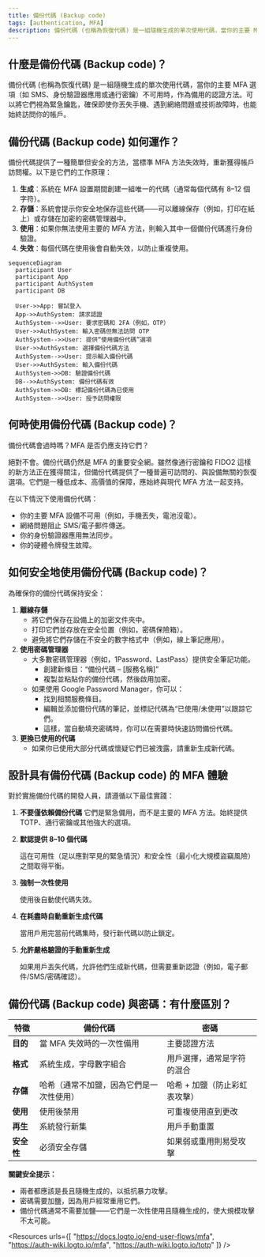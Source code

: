 ```yaml
---
title: 備份代碼 (Backup code)
tags: [authentication, MFA]
description: 備份代碼 (也稱為恢復代碼) 是一組隨機生成的單次使用代碼，當你的主要 MFA 選項（如 SMS、身份驗證器應用或通行密鑰）不可用時，作為備用的認證方法。
---
```


## 什麼是備份代碼 (Backup code)？

備份代碼 (也稱為恢復代碼) 是一組隨機生成的單次使用代碼，當你的主要 MFA 選項（如 SMS、身份驗證器應用或通行密鑰）不可用時，作為備用的認證方法。可以將它們視為緊急鑰匙，確保即使你丟失手機、遇到網絡問題或技術故障時，也能始終訪問你的帳戶。

## 備份代碼 (Backup code) 如何運作？

備份代碼提供了一種簡單但安全的方法，當標準 MFA 方法失效時，重新獲得帳戶訪問權。以下是它們的工作原理：

1. **生成**：系統在 MFA 設置期間創建一組唯一的代碼（通常每個代碼有 8–12 個字符）。
2. **存儲**：系統會提示你安全地保存這些代碼——可以離線保存（例如，打印在紙上）或存儲在加密的密碼管理器中。
3. **使用**：如果你無法使用主要的 MFA 方法，則輸入其中一個備份代碼進行身份驗證。
4. **失效**：每個代碼在使用後會自動失效，以防止重複使用。

```mermaid
sequenceDiagram
  participant User
  participant App
  participant AuthSystem
  participant DB

  User->>App: 嘗試登入
  App->>AuthSystem: 請求認證
  AuthSystem-->>User: 要求密碼和 2FA（例如，OTP）
  User->>AuthSystem: 輸入密碼但無法訪問 OTP
  AuthSystem-->>User: 提供“使用備份代碼”選項
  User->>AuthSystem: 選擇備份代碼方法
  AuthSystem-->>User: 提示輸入備份代碼
  User->>AuthSystem: 輸入備份代碼
  AuthSystem->>DB: 驗證備份代碼
  DB-->>AuthSystem: 備份代碼有效
  AuthSystem->>DB: 標記備份代碼為已使用
  AuthSystem-->>User: 授予訪問權限
```

## 何時使用備份代碼 (Backup code)？

備份代碼會過時嗎？MFA 是否仍應支持它們？

絕對不會。備份代碼仍然是 MFA 的重要安全網。雖然像通行密鑰和 FIDO2 這樣的新方法正在獲得關注，但備份代碼提供了一種普遍可訪問的、與設備無關的恢復選項。它們是一種低成本、高價值的保障，應始終與現代 MFA 方法一起支持。

在以下情況下使用備份代碼：

- 你的主要 MFA 設備不可用（例如，手機丟失，電池沒電）。
- 網絡問題阻止 SMS/電子郵件傳送。
- 你的身份驗證器應用無法同步。
- 你的硬體令牌發生故障。

## 如何安全地使用備份代碼 (Backup code)？

為確保你的備份代碼保持安全：

1. **離線存儲**
    - 將它們保存在設備上的加密文件夾中。
    - 打印它們並存放在安全位置（例如，密碼保險箱）。
    - 避免將它們存儲在不安全的數字格式中（例如，線上筆記應用）。
2. **使用密碼管理器**
    - 大多數密碼管理器（例如，1Password、LastPass）提供安全筆記功能。
        - 創建新條目：“備份代碼 – [服務名稱]”
        - 複製並粘貼你的備份代碼，然後啟用加密。
    - 如果使用 Google Password Manager，你可以：
        - 找到相關服務條目。
        - 編輯並添加備份代碼的筆記，並標記代碼為“已使用/未使用”以跟踪它們。
        - 這樣，當自動填充密碼時，你可以在需要時快速訪問備份代碼。
3. **更換已使用的代碼**
    - 如果你已使用大部分代碼或懷疑它們已被洩露，請重新生成新代碼。

## 設計具有備份代碼 (Backup code) 的 MFA 體驗

對於實施備份代碼的開發人員，請遵循以下最佳實踐：

1. **不要僅依賴備份代碼**
它們是緊急備用，而不是主要的 MFA 方法。始終提供 TOTP、通行密鑰或其他強大的選項。
2. **默認提供 8–10 個代碼**
    
    這在可用性（足以應對罕見的緊急情況）和安全性（最小化大規模盜竊風險）之間取得平衡。
    
3. **強制一次性使用**
    
    使用後自動使代碼失效。
    
4. **在耗盡時自動重新生成代碼**
    
    當用戶用完當前代碼集時，發行新代碼以防止鎖定。
    
5. **允許嚴格驗證的手動重新生成**
    
    如果用戶丟失代碼，允許他們生成新代碼，但需要重新認證（例如，電子郵件/SMS/密碼確認）。
    

## 備份代碼 (Backup code) 與密碼：有什麼區別？

| 特徵 | 備份代碼 | 密碼 |
| --- | --- | --- |
| **目的** | 當 MFA 失效時的一次性備用 | 主要認證方法 |
| **格式** | 系統生成，字母數字組合 | 用戶選擇，通常是字符的混合 |
| **存儲** | 哈希（通常不加鹽，因為它們是一次性使用） | 哈希 + 加鹽（防止彩虹表攻擊） |
| **使用** | 使用後禁用 | 可重複使用直到更改 |
| **再生** | 系統發行新集 | 用戶手動重置 |
| **安全性** | 必須安全存儲 | 如果弱或重用則易受攻擊 |

**關鍵安全提示：**

- 兩者都應該是長且隨機生成的，以抵抗暴力攻擊。
- 密碼需要加鹽，因為用戶經常重用它們。
- 備份代碼通常不需要加鹽——它們是一次性使用且隨機生成的，使大規模攻擊不太可能。

<Resources
  urls={[
    "https://docs.logto.io/end-user-flows/mfa",
    "https://auth-wiki.logto.io/mfa",
    "https://auth-wiki.logto.io/totp"
  ]}
/>